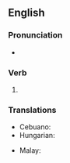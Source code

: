 ==English==
{{attention|en|This page should have a definition for the adjective sense}}

===Pronunciation===
* {{IPA|en|/ˈtæŋ.ɡəld/}}

===Verb===
{{head|en|verb form}}

# {{en-past of|tangle}}

===Translations===
{{trans-top}}
* Cebuano: {{t|ceb|gubot}}
* Hungarian: {{t|hu|kusza}}
{{trans-mid}}
* Malay: {{t|ms|kusut}}
{{trans-bottom}}